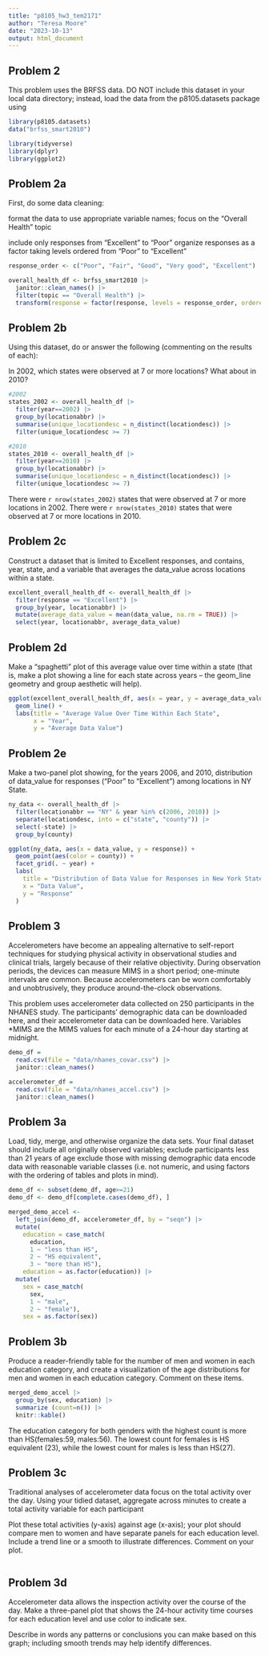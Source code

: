 ```yaml
---
title: "p8105_hw3_tem2171"
author: "Teresa Moore"
date: "2023-10-13"
output: html_document
---
```

## Problem 2
This problem uses the BRFSS data. DO NOT include this dataset in your local data directory; instead, load the data from the p8105.datasets package using

```r
library(p8105.datasets)
data("brfss_smart2010")

library(tidyverse)
library(dplyr)
library(ggplot2)
```

## Problem 2a
First, do some data cleaning:

format the data to use appropriate variable names;
focus on the “Overall Health” topic

include only responses from “Excellent” to “Poor”
organize responses as a factor taking levels ordered from “Poor” to “Excellent”

```r
response_order <- c("Poor", "Fair", "Good", "Very good", "Excellent")

overall_health_df <- brfss_smart2010 |>
  janitor::clean_names() |>
  filter(topic == "Overall Health") |>
  transform(response = factor(response, levels = response_order, ordered = TRUE))

```


## Problem 2b
Using this dataset, do or answer the following (commenting on the results of each):

In 2002, which states were observed at 7 or more locations? What about in 2010?

```r
#2002
states_2002 <- overall_health_df |>
  filter(year==2002) |>
  group_by(locationabbr) |>
  summarise(unique_locationdesc = n_distinct(locationdesc)) |>
  filter(unique_locationdesc >= 7)

#2010
states_2010 <- overall_health_df |>
  filter(year==2010) |>
  group_by(locationabbr) |>
  summarise(unique_locationdesc = n_distinct(locationdesc)) |>
  filter(unique_locationdesc >= 7)

```

There were `r nrow(states_2002)` states that were observed at 7 or more locations in 2002.
There were `r nrow(states_2010)` states that were observed at 7 or more locations in 2010.

## Problem 2c
Construct a dataset that is limited to Excellent responses, and contains, year, state, and a variable that averages the data_value across locations within a state.

```r
excellent_overall_health_df <- overall_health_df |>
  filter(response == "Excellent") |>
  group_by(year, locationabbr) |>
  mutate(average_data_value = mean(data_value, na.rm = TRUE)) |>
  select(year, locationabbr, average_data_value)
```


## Problem 2d
Make a “spaghetti” plot of this average value over time within a state (that is, make a plot showing a line for each state across years – the geom_line geometry and group aesthetic will help).

```r
ggplot(excellent_overall_health_df, aes(x = year, y = average_data_value, group = locationabbr, color = locationabbr)) +
  geom_line() +
  labs(title = "Average Value Over Time Within Each State",
       x = "Year",
       y = "Average Data Value")
```


## Problem 2e
Make a two-panel plot showing, for the years 2006, and 2010, distribution of data_value for responses (“Poor” to “Excellent”) among locations in NY State.

```r
ny_data <- overall_health_df |>
  filter(locationabbr == "NY" & year %in% c(2006, 2010)) |>
  separate(locationdesc, into = c("state", "county")) |>
  select(-state) |>
  group_by(county)

ggplot(ny_data, aes(x = data_value, y = response)) +
  geom_point(aes(color = county)) +
  facet_grid(. ~ year) +
  labs(
    title = "Distribution of Data Value for Responses in New York State",
    x = "Data Value",
    y = "Response"
  )
```

## Problem 3

Accelerometers have become an appealing alternative to self-report techniques for studying physical activity in observational studies and clinical trials, largely because of their relative objectivity. During observation periods, the devices can measure MIMS in a short period; one-minute intervals are common. Because accelerometers can be worn comfortably and unobtrusively, they produce around-the-clock observations.

This problem uses accelerometer data collected on 250 participants in the NHANES study. The participants’ demographic data can be downloaded here, and their accelerometer data can be downloaded here. Variables *MIMS are the MIMS values for each minute of a 24-hour day starting at midnight.

```r
demo_df = 
  read.csv(file = "data/nhanes_covar.csv") |>
  janitor::clean_names()

accelerometer_df = 
  read.csv(file = "data/nhanes_accel.csv") |>
  janitor::clean_names()
```

## Problem 3a
Load, tidy, merge, and otherwise organize the data sets. Your final dataset should include all originally observed variables; 
exclude participants less than 21 years of age
exclude those with missing demographic data
encode data with reasonable variable classes (i.e. not numeric, and using factors with the ordering of tables and plots in mind).

```r
demo_df <- subset(demo_df, age>=21)
demo_df <- demo_df[complete.cases(demo_df), ]

merged_demo_accel <- 
  left_join(demo_df, accelerometer_df, by = "seqn") |>
  mutate(
    education = case_match(
      education,
      1 ~ "less than HS",
      2 ~ "HS equivalent",
      3 ~ "more than HS"),
    education = as.factor(education)) |>
  mutate(
    sex = case_match(
      sex,
      1 ~ "male",
      2 ~ "female"),
    sex = as.factor(sex))
```


## Problem 3b
Produce a reader-friendly table for the number of men and women in each education category, and create a visualization of the age distributions for men and women in each education category. Comment on these items.

```r
merged_demo_accel |>
  group_by(sex, education) |>
  summarize (count=n()) |>
  knitr::kable()
```
The education category for both genders with the highest count is more than HS(females:59, males:56). The lowest count for females is HS equivalent (23), while the lowest count for males is less than HS(27).

## Problem 3c
Traditional analyses of accelerometer data focus on the total activity over the day. Using your tidied dataset, 
aggregate across minutes to create a total activity variable for each participant

Plot these total activities (y-axis) against age (x-axis); your plot should compare men to women and have separate panels for each education level.
Include a trend line or a smooth to illustrate differences. 
Comment on your plot.

```r

```


## Problem 3d
Accelerometer data allows the inspection activity over the course of the day. Make a three-panel plot that shows the 24-hour activity time courses for each education level and use color to indicate sex. 

Describe in words any patterns or conclusions you can make based on this graph; including smooth trends may help identify differences.